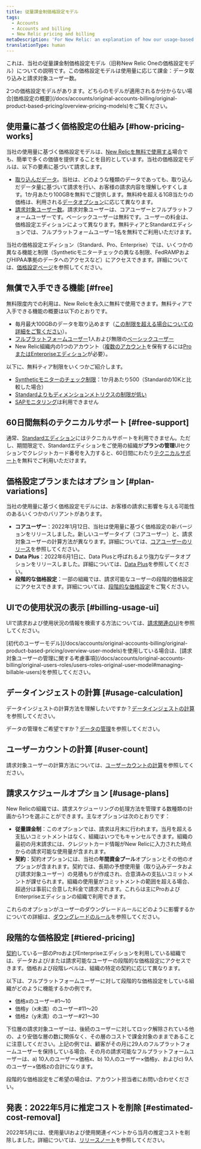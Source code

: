 ```yaml
---
title: 従量課金制価格設定モデル
tags:
  - Accounts
  - Accounts and billing
  - New Relic pricing and billing
metaDescription: 'For New Relic: an explanation of how our usage-based pricing model works.'
translationType: human
---
```


これは、当社の従量課金制価格設定モデル（旧称New Relic Oneの価格設定モデル）についての説明です。この価格設定モデルは使用量に応じて課金：データ取り込みと請求対象ユーザー数。

<Callout variant="tip">
  2つの価格設定モデルがあります。どちらのモデルが適用されるか分からない場合[価格設定の概要](/docs/accounts/original-accounts-billing/original-product-based-pricing/overview-pricing-models)をご覧ください。
</Callout>

## 使用量に基づく価格設定の仕組み [#how-pricing-works]

当社の使用量に基づく価格設定モデルは、[New Relicを無料で使用する](#free)場合でも、簡単で多くの価値を提供することを目的としています。当社の価格設定モデルは、以下の要素に基づいて請求します。

* [取り込んだデータ](/docs/accounts/accounts-billing/new-relic-one-pricing-billing/data-ingest-billing)。当社は、どのような種類のデータであっても、取り込んだデータ量に基づいて請求を行い、お客様の請求内容を理解しやすくします。1か月あたり100GBを無料でご提供します。無料枠を超える1GB当たりの価格は、利用される[データオプション](/docs/accounts/accounts-billing/new-relic-one-pricing-billing/data-ingest-billing#data-prices)に応じて異なります。
* [請求対象ユーザー数](/docs/accounts/accounts-billing/new-relic-one-pricing-billing/user-count-billing)。請求対象ユーザーは、コアユーザーとフルプラットフォームユーザーです。ベーシックユーザーは無料です。ユーザーの料金は、価格設定エディションによって異なります。無料ティアとStandardエディションでは、フルプラットフォームユーザー1名を無料でご利用いただけます。

当社の価格設定エディション（Standard、Pro、Enterprise）では、いくつかの異なる機能と制限（Syntheticモニターチェックの異なる制限、FedRAMPおよびHIPAA準拠のデータへのアクセスなど）にアクセスできます。詳細については、[価格設定ページ](https://newrelic.com/pricing)を参照してください。

## 無償で入手できる機能 [#free]

無料限度内での利用は、New Relicを永久に無料で使用できます。無料ティアで入手できる機能の概要は以下のとおりです。

* 毎月最大100GBのデータを取り込めます（[この制限を超える場合についての詳細をご覧ください](/docs/accounts/accounts-billing/new-relic-one-pricing-billing/data-ingest-billing#free-tier-limits)）。
* [フルプラットフォームユーザー](/docs/accounts/accounts-billing/new-relic-one-user-management/user-type)1人および無限の[ベーシックユーザー](/docs/accounts/accounts-billing/new-relic-one-user-management/user-type)
* New Relic組織内の1つのアカウント（[複数のアカウント](/docs/accounts/accounts-billing/account-structure/new-relic-account-structure)を保有するには[ProまたはEnterpriseエディション](https://newrelic.com/pricing)が必要）。

以下に、無料ティア制限をいくつかご紹介します。

* [Syntheticモニターのチェック制限](/docs/synthetics/synthetic-monitoring/using-monitors/monitor-limits)：1か月あたり500（Standardの10Kと比較した場合）
* [Standardよりもディメンションメトリクスの制限が低い](/docs/data-apis/ingest-apis/metric-api/metric-api-limits-restricted-attributes/#additional-considerations)
* [SAPモニタリング](/docs/data-apis/custom-data/sap-integration/#requirements)は利用できません

## 60日間無料のテクニカルサポート [#free-support]

通常、[Standardエディション](https://newrelic.com/pricing)にはテクニカルサポートを利用できません。ただし、期間限定で、Standardエディションをご使用の組織が**プランの管理**UIセクションでクレジットカード番号を入力すると、60日間にわたり[テクニカルサポート](https://support.newrelic.com/s/)を無料でご利用いただけます。

## 価格設定プランまたはオプション [#plan-variations]

当社の使用量に基づく価格設定モデルには、お客様の請求に影響を与える可能性のあるいくつかのバリアントがあります。

* **コアユーザー**：2022年1月12日、当社は使用量に基づく価格設定の新バージョンをリリースしました。新しいユーザータイプ（コアユーザー）と、請求対象ユーザーの計算方法が異なります。詳細については、[コアユーザーのリリース](/docs/accounts/accounts-billing/new-relic-one-pricing-billing/core-users-release)を参照してください。
* **Data Plus**：2022年6月1日に、Data Plusと呼ばれるより強力なデータオプションをリリースしました。詳細については、[Data Plus](/docs/accounts/accounts-billing/new-relic-one-pricing-billing/data-ingest-billing#data-prices)を参照してください。
* **段階的な価格設定**：一部の組織では、請求可能なユーザーの段階的価格設定にアクセスできます。詳細については、[段階的な価格設定](#tiered-pricing)をご覧ください。

## UIでの使用状況の表示 [#billing-usage-ui]

UIで請求および使用状況の情報を検索する方法については、[請求関連のUI](/docs/accounts/accounts-billing/general-account-settings/introduction-account-settings)を参照してください。

<Callout variant="important">
  [初代のユーザーモデル](/docs/accounts/original-accounts-billing/original-product-based-pricing/overview-user-models)を使用している場合は、[請求対象ユーザーの管理に関する考慮事項](/docs/accounts/original-accounts-billing/original-users-roles/users-roles-original-user-model#managing-billable-users)を参照してください。
</Callout>

## データインジェストの計算 [#usage-calculation]

データインジェストの計算方法を理解したいですか？[データインジェストの計算](/docs/accounts/accounts-billing/new-relic-one-pricing-billing/data-ingest-billing)を参照してください。

データの管理をご希望ですか？[データの管理](/docs/data-apis/manage-data/manage-data-coming-new-relic)を参照してください。

## ユーザーカウントの計算 [#user-count]

請求対象ユーザーの計算方法については、[ユーザーカウントの計算](/docs/accounts/accounts-billing/new-relic-one-pricing-billing/user-count-billing)を参照してください。

## 請求スケジュールオプション [#usage-plans]

New Relicの組織では、請求スケジューリングの処理方法を管理する数種類の計画から1つを選ぶことができます。主なオプションは次のとおりです：

* **従量課金制**：このオプションでは、請求は月末に行われます。当月を超える支払いコミットメントはなく、組織はいつでもキャンセルできます。組織の最初の月末請求には、クレジットカード情報がNew Relicに入力された時点からの請求可能な使用量が含まれます。
* **契約**：契約オプションには、当社の**年間資金プール**オプションとその他のオプションが含まれます。契約では、長期の予想使用量（取り込みデータおよび請求対象ユーザー）の見積もりが作成され、合意済みの支払いコミットメントが課せられます。組織の使用量がコミットメントの範囲を超える場合、超過分は事前に合意した料金で請求されます。これらは主にProおよびEnterpriseエディションの組織で利用できます。

これらのオプションがユーザーのダウングレードルールにどのように影響するかについての詳細は、[ダウングレードのルール](/docs/accounts/accounts-billing/new-relic-one-pricing-billing/user-count-billing#user-downgrade-rules)を参照してください。

## 段階的な価格設定 [#tiered-pricing]

[契約](#usage-plans)している一部のProおよびEnterpriseエディションを利用している組織では、データおよび/または請求可能なユーザーの段階的な価格設定にアクセスできます。価格および段階レベルは、組織の特定の契約に応じて異なります。

以下は、フルプラットフォームユーザーに対して段階的な価格設定をしている組織がどのように機能するかの例です。

* 価格xのユーザー#1～10
* 価格y（x未満）のユーザー#11～20
* 価格z（y未満）のユーザー#21～30

下位層の請求対象ユーザーは、後続のユーザーに対してロック解除されている他の、より安価な層の数に関係なく、その層のコストで課金対象のままであることに注意してください。上記の例では、顧客がその月に29人のフルプラットフォームユーザーを保持している場合、その月の請求可能なフルプラットフォームユーザーは、a) 10人のユーザー×価格x、b) 10人のユーザー×価格y、およびc) 9人のユーザー×価格zの合計になります。

段階的な価格設定をご希望の場合は、アカウント担当者にお問い合わせください。

## 発表：2022年5月に推定コストを削除 [#estimated-cost-removal]

2022年5月には、使用量UIおよび使用関連イベントから当月の推定コストを削除しました。詳細については、[リリースノート](/docs/release-notes/org-user-mgmt-release-notes/org-users-22-05-01)を参照してください。